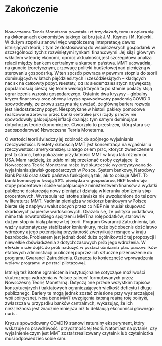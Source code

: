 # Zakończenie

<br>

Nowoczesna Teoria Monetarna powstała już trzy dekady temu a opiera się na dokonaniach ekonomistów takiego kalibru jak J.M. Keynes i M. Kalecki. W dużym stopniu stanowi więc współczesną interpretację dawno istniejących teorii, z tym że dostosowaną do współczesnych gospodarek w szczególności tych z rozwiniętymi rynkami finansowymi. Jej siłą i głównym wkładem w teorię ekonomii, oprócz aktualności, jest szczegółowa analiza relacji między bankiem centralnym a skarbem państwa. MMT udowadnia, na gruncie teoretycznym, przewagę polityki budżetowej nad pieniężną w sterowaniu gospodarką. W ten sposób powraca w pewnym stopniu do teorii dominujących w latach pięćdziesiątych i sześćdziesiątych – kładących nacisk na całkowity popyt. Niestety, od lat siedemdziesiątych największą popularnością cieszą się teorie według których to po stronie podaży stoją ograniczenia wzrostu gospodarczego. Ostatnie dwa kryzysy – globalny kryzys finansowy oraz obecny kryzys spowodowany pandemią COVID19 spowodowały, że znowu zaczyna się uważać, że główną barierą rozwoju jest niedostateczny popyt. Niespotykane w historii pakiety pomocowe realizowane zarówno przez banki centralne jak i rządy państw nie spowodowały galopującej inflacji obalając tym samym dominujące dotychczas teorie ekonomiczne. Otworzyło to przestrzeń, którą stara się zagospodarować Nowoczesna Teoria Monetarna.

O wartości teorii świadczy jej zdolność do spójnego wyjaśniania rzeczywistości. Niestety słabością MMT jest koncentracja na wyjaśnianiu rzeczywistości amerykańskiej. Dlatego celem prac, których zwieńczeniem jest ta strona, było pokazanie przydatności MMT w kraju tak różnym od USA. Mam nadzieję, że udało mi się przekonać osoby czytające, iż Nowoczesna Teoria Monetarna może być skutecznie wykorzystywana do wyjaśniania zjawisk gospodarczych w Polsce. System bankowy, Narodowy Bank Polski oraz skarb państwa funkcjonują tak, jak to opisuje MMT. To banki komercyjne kreują 80% pieniądza w gospodarce, NBP kontroluje stopy procentowe i ściśle współpracuje z ministerstwem finansów a wydatki publiczne dostarczają nowy pieniądz i działają w kierunku obniżenia stóp procentowych. Występują też istotne zjawiska nie uwzględnione do tej pory w literaturze MMT. Nadmiar pieniądza w sektorze bankowym w Polsce bierze się z napływu walut obcych przez co NBP nie musiał skupować skarbowych papierów wartościowych. Okazało się, że polityka podatkowa, mimo tak nowatorskiego spojrzeniu MMT na rolę podatków, stanowi w dużym stopniu białą plamę w tej teorii. Program Gwarancji Zatrudnienia, tak ważny automatyczny stabilizator koniunktury, może być obecnie dość łatwo wdrożony a jego potencjalną przydatność zweryfikuje rosnące w kraju bezrobocie. Problemem jest jednak dość duża ogólnikowość tej propozycji i niewielkie doświadczenia z dotychczasowych prób jego wdrożenia. W efekcie może dojść do prób nadużyć w postaci obniżania płac pracowników etatowych administracji publicznej poprzez ich sztuczne przenoszenie do programu Gwarancji Zatrudnienia. Oznacza to konieczność wprowadzenia wpierw programu w postaci pilotażowej.

Istnieją też istotne ograniczenia instytucjonalne dotyczące możliwości skutecznego wdrożenia w Polsce zaleceń formułowanych przez Nowoczesną Teorię Monetarną. Dotyczą one przede wszystkim zapisów konstytucyjnych i traktatowych ograniczających wielkość deficytu i długu publicznego. Bariery te mogą jednak zostać zniesione przy wystarczającej woli politycznej. Nota bene MMT uwzględnia istotną realną rolę polityki, zwłaszcza w przypadku banków centralnych, wykazując, że ich niezależność jest znacznie mniejsza niż to deklarują ekonomiści głównego nurtu.

Kryzys spowodowany COVID19 stanowi naturalny eksperyment, który wskazuje na prawdziwość i przydatność tej teorii. 
Natomiast na pytanie, czy wyjaśnienie czym jest MMT został zrealizowany czytelnik lub czytelniczka musi odpowiedzieć sobie sam.
